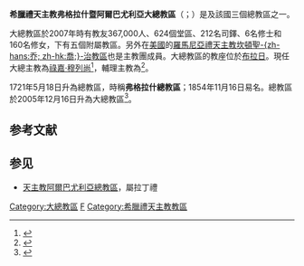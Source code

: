 {{Multiple issues|
{{Primarysources|time=2020-01-22T19:31:05+00:00}}
{{Refimprove|time=2020-01-22T19:31:05+00:00}}
}}
{{Infobox Roman Catholic diocese
|Roman Catholic Diocese of = 希臘禮天主教弗格拉什<br />暨阿爾巴尤利亞大總教區
|Latin name of diocese = Archidioecesis Fagarasiensis et Albae Iuliensis Romenorum
|border = catholic
|image = [[File:Catedrala_greco-catolică_"Sf._Treime".jpg|250px]]
|caption = 布拉日聖三主教座堂
|location = [[羅馬尼亞|羅馬尼亞]]
|territory =
|population = 367,000
|rite = [[希臘禮|希臘禮]]
|patron = 
|province = 
|established = 1721年
|cathedral = {{link-en|聖三主教座堂 (布拉日)|Cathedral of the Holy Trinity, Blaj|聖三主教座堂}}
|co-cathedral = 
|leadership = 總主教
|website = http://www.bru.ro/
|pope = {{incumbent pope}}
|major archbishop = [[祿嘉·穆列尚|祿嘉·穆列尚]]
|coadjutor archbishop = 
|auxiliary = {{link-de|克里斯蒂安·杜米特魯·克里尚|Cristian Dumitru Crișan}}
|emeritus = 
|map = [[File:Romanian_Greek-Catholic_(Uniate)_Church_map.svg|250px]]
|map_caption = 大總教區管轄圖
}}

'''希臘禮天主教弗格拉什暨阿爾巴尤利亞大總教區'''（{{lang-la|Archidioecesis Fagarasiensis et Albae Iuliensis Romenorum}}；{{lang-ro|Arhieparhia de Făgăraş şi Alba Iulia, a Românilor}}）是{{link-en|羅馬尼亞希臘禮天主教會|Romanian Greek Catholic Church|與羅馬合一的羅馬尼亞希臘禮天主教大總教區}}及該國三個總教區之一。

大總教區於2007年時有教友367,000人、624個堂區、212名司鐸、6名修士和160名修女，下有五個附屬教區。另外在[[美國|美國]]的[[羅馬尼亞禮天主教坎頓聖喬治教區|羅馬尼亞禮天主教坎頓聖-{zh-hans:乔; zh-hk:喬;}-治教區]]也是主教團成員。大總教區的教座位於[[布拉日|布拉日]]。現任大總主教為[[祿嘉·穆列尚|祿嘉·穆列尚]]<ref name="Miranda20120218">{{cite web |last1=Miranda |first1=Salvador |title=Consistory of February 18, 2012 |url=https://webdept.fiu.edu/~mirandas/bios2012.htm |publisher=Florida International University |accessdate=2020-01-22 |archiveurl=https://web.archive.org/web/20200122190410/https://webdept.fiu.edu/~mirandas/bios2012.htm |archivedate=2020-01-22 |language=en}}</ref>，輔理主教為{{link-de|克里斯蒂安·杜米特魯·克里尚|Cristian Dumitru Crișan}}<ref>{{cite press release |title=From the Oriental Churches, 22.01.2020 |url=https://press.vatican.va/content/salastampa/en/bollettino/pubblico/2020/01/22/200122d.html |publisher=Holy See Press Office |accessdate=2020-01-22 |archiveurl=https://web.archive.org/web/20200122133700/https://press.vatican.va/content/salastampa/en/bollettino/pubblico/2020/01/22/200122d.html |archivedate=2020-01-22 |language=en |date=2020-01-22}}</ref>。

1721年5月18日升為總教區，時稱'''弗格拉什總教區'''；1854年11月16日易名。總教區於2005年12月16日升為大總教區<ref>{{cite web |title=FAGARASIENSIS ET ALBAE IULIENSIS ROMENORUM* |url=https://www.vatican.va/content/benedict-xvi/la/apost_constitutions/documents/hf_ben-xvi_apc_20051214_fagarasiensis.html |publisher=Libreria Editrice Vaticana |accessdate=2020-01-22 |archiveurl=https://web.archive.org/web/20200122192457/https://www.vatican.va/content/benedict-xvi/la/apost_constitutions/documents/hf_ben-xvi_apc_20051214_fagarasiensis.html |archivedate=2020-01-22 |language=la |date=2005-12-14}}</ref>。

==参考文献==
{{reflist}}

==参见==
* [[天主教阿爾巴尤利亞總教區|天主教阿爾巴尤利亞總教區]]，屬拉丁禮

{{希臘禮天主教與合一的羅馬尼亞教會教區}}
{{羅馬尼亞天主教教區}}

[[Category:大總教區|Category:大總教區]]
[[Category:羅馬尼亞天主教教區|F]]
[[Category:希臘禮天主教教區|Category:希臘禮天主教教區]]
